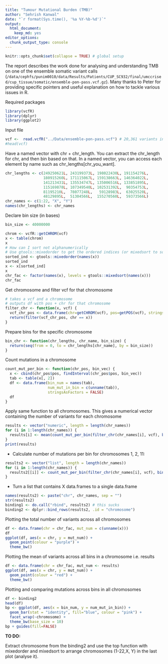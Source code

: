 ```yaml
---
title: "Tumour Mutational Burden (TMB)"
author: "Sehrish Kanwal"
date: "`r format(Sys.time(), '%a %Y-%b-%d')`"
output: 
  html_document: 
    keep_md: yes
editor_options: 
  chunk_output_type: console
---
```


```r
knitr::opts_chunk$set(collapse = TRUE) # global setup
```
The report describes the work done for analysing and understanding TMB on one of the ensemble somatic variant calls (`/data/cephfs/punim0010/data/Results/Patients/CUP_SC932/final/umccrised/cup_tissue/somatic/ensemble-pon-pass.vcf.gz`). Many thanks to Peter for providing specific pointers and useful explanation on how to tackle various issues in R.

Required packages

```r
library(vcfR)
library(dplyr)
library(ggplot2)
```

Input file

```r
vcf <-  read.vcfR("../Data/ensemble-pon-pass.vcf") # 20,361 variants in total
#head(vcf)
```

Have a named vector with chr + chr_length.
You can extract the chr_length for chr, and then bin based on that.
In a named vector, you can access each element by name such as chr_lengths[chr_you_want].

```r
chr_lengths <- c(249250621L, 243199373L, 198022430L, 191154276L,
                 180915260L, 171115067L, 159138663L, 146364022L,
                 141213431L, 135534747L, 135006516L, 133851895L,
                 115169878L, 107349540L, 102531392L,  90354753L,
                 81195210L,  78077248L,   59128983L,  63025520L,
                 48129895L,  51304566L,  155270560L,  59373566L)
chr_names <- c(1:22, "X", "Y")
names(chr_lengths) <- chr_names
```

Declare bin size (in bases)

```r
bin_size <- 40000000
```


```r
chrom <- vcfR::getCHROM(vcf)
x <- table(chrom)
x
# How can I sort not alphanumerically
# Use gtools::mixedorder to get the ordered indices (or mixedsort to sort them)
sorted_ind <- gtools::mixedorder(names(x))
sorted_ind
x <- x[sorted_ind]
x
chr_fac <- factor(names(x), levels = gtools::mixedsort(names(x)))
chr_fac
```

Get chromosome and filter vcf for that chromosome

```r
# takes a vcf and a chromosome
# outputs df with pos + chr for that chromosome
filter_chr <- function(x, vcf) {
  vcf_chr_pos <- data.frame(chr=getCHROM(vcf), pos=getPOS(vcf), stringsAsFactors = FALSE)
  return(filter(vcf_chr_pos, chr == x))
}
```

Prepare bins for the specific chromosome

```r
bin_chr <- function(chr_lengths, chr_name, bin_size) {
  return(seq(from = 0, to = chr_lengths[chr_name], by = bin_size))
}
```

Count mutations in a chromosome

```r
count_mut_per_bin <- function(chr_pos, bin_vec) {
  x <- cbind(chr_pos$pos, findInterval(chr_pos$pos, bin_vec))
  tab <- table(x[, 2])
  df <- data.frame(bin_num = names(tab),
                   num_mut_in_bin = c(unname(tab)),
                   stringsAsFactors = FALSE)
  df
}
```

Apply same function to all chromosomes. This gives a numerical vector containing the number of variants for each chromosome 

```r
results <- vector("numeric", length = length(chr_names))
for (i in 1:length(chr_names)) {
  results[i] <- mean(count_mut_per_bin(filter_chr(chr_names[i], vcf), bin_chr(chr_lengths, chr_names[i], bin_size))[, 2])
}
print(results)
```


* Calculate number of mutations per bin for chromosomes 1, 2, 11:

```r
results2 <- vector("list", length = length(chr_names))
for (i in 1:length(chr_names)) {
  results2[[i]] <- count_mut_per_bin(filter_chr(chr_names[i], vcf), bin_chr(chr_lengths, chr_names[i], bin_size))
}
```

* Turn a list that contains X data.frames to a single data.frame

```r
names(results2) <- paste("chr", chr_names, sep = "")
str(results2)
binding1 <- do.call("rbind", results2) # this sucks
binding2 <- dplyr::bind_rows(results2, .id = "chromosome")
```

Plotting the total number of variants across all chromosomes

```r
df <- data.frame(chr = chr_fac, mut_num = c(unname(x)))
df
ggplot(df, aes(x = chr, y = mut_num)) +
  geom_point(colour = "purple") +
  theme_bw()
```

Plotting the mean of variants across all bins in a chromosome i.e. results 

```r
df <- data.frame(chr = chr_fac, mut_num <- results)
ggplot(df, aes(x = chr, y = mut_num)) +
  geom_point(colour = "red") +
  theme_bw()

```

Plotting and comparing mutations across bins in all chromosomes

```r
df <- binding2 
head(df)
bp <- ggplot(df, aes(x = bin_num, y = num_mut_in_bin)) +
  geom_bar(stat = "identity", fill="blue", colour = "pink") +
  facet_wrap(~chromosome) +
  theme_bw(base_size = 10)
bp + guides(fill=FALSE)
```

**TO DO:**

Extract chromosome from the binding2 and use the top function with mixedorder and mixedsort to arrange chromosomes (1-22,X, Y) in the last plot (analyse it).


